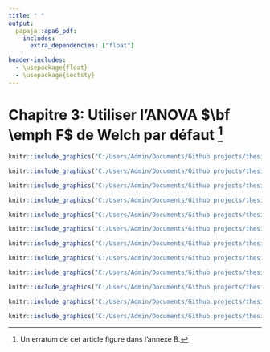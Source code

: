 ```yaml
---
title: " "
output: 
  papaja::apa6_pdf:
    includes:
      extra_dependencies: ["float"]

header-includes:
  - \usepackage{float}
  - \usepackage{sectsty}
---
```

# Chapitre 3: Utiliser l'ANOVA $\bf \emph F$ de Welch par défaut ^[Un erratum de cet article figure dans l'annexe B.]
```r
knitr::include_graphics("C:/Users/Admin/Documents/Github projects/thesis/Chapitre 3/Chapitre 3-1.png")
```

```r
knitr::include_graphics("C:/Users/Admin/Documents/Github projects/thesis/Chapitre 3/Chapitre 3-2.png")
```

```r
knitr::include_graphics("C:/Users/Admin/Documents/Github projects/thesis/Chapitre 3/Chapitre 3-3.png")
```

```r
knitr::include_graphics("C:/Users/Admin/Documents/Github projects/thesis/Chapitre 3/Chapitre 3-4.png")
```

```r
knitr::include_graphics("C:/Users/Admin/Documents/Github projects/thesis/Chapitre 3/Chapitre 3-5.png")
```

```r
knitr::include_graphics("C:/Users/Admin/Documents/Github projects/thesis/Chapitre 3/Chapitre 3-6.png")
```

```r
knitr::include_graphics("C:/Users/Admin/Documents/Github projects/thesis/Chapitre 3/Chapitre 3-7.png")
```

```r
knitr::include_graphics("C:/Users/Admin/Documents/Github projects/thesis/Chapitre 3/Chapitre 3-8.png")
```

```r
knitr::include_graphics("C:/Users/Admin/Documents/Github projects/thesis/Chapitre 3/Chapitre 3-9.png")
```

```r
knitr::include_graphics("C:/Users/Admin/Documents/Github projects/thesis/Chapitre 3/Chapitre 3-10.png")
```

```r
knitr::include_graphics("C:/Users/Admin/Documents/Github projects/thesis/Chapitre 3/Chapitre 3-11.png")
```

```r
knitr::include_graphics("C:/Users/Admin/Documents/Github projects/thesis/Chapitre 3/Chapitre 3-12.png")
```
